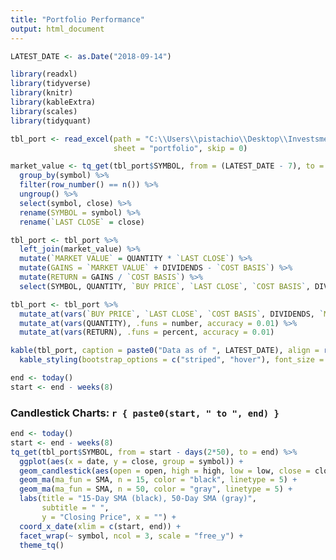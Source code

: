 ```yaml
---
title: "Portfolio Performance"
output: html_document
---
```


```r
LATEST_DATE <- as.Date("2018-09-14")

library(readxl)
library(tidyverse)
library(knitr)
library(kableExtra)
library(scales)
library(tidyquant)

tbl_port <- read_excel(path = "C:\\Users\\pistachio\\Desktop\\Investsment Club\\BaSIC_valuations.xlsx",
                       sheet = "portfolio", skip = 0)

market_value <- tq_get(tbl_port$SYMBOL, from = (LATEST_DATE - 7), to = LATEST_DATE + 1) %>%
  group_by(symbol) %>%
  filter(row_number() == n()) %>%
  ungroup() %>%
  select(symbol, close) %>%
  rename(SYMBOL = symbol) %>%
  rename(`LAST CLOSE` = close) 

tbl_port <- tbl_port %>% 
  left_join(market_value) %>%
  mutate(`MARKET VALUE` = QUANTITY * `LAST CLOSE`) %>%
  mutate(GAINS = `MARKET VALUE` + DIVIDENDS - `COST BASIS`) %>%
  mutate(RETURN = GAINS / `COST BASIS`) %>%
  select(SYMBOL, QUANTITY, `BUY PRICE`, `LAST CLOSE`, `COST BASIS`, DIVIDENDS, `MARKET VALUE`, GAINS, RETURN)

tbl_port <- tbl_port %>%
  mutate_at(vars(`BUY PRICE`, `LAST CLOSE`, `COST BASIS`, DIVIDENDS, `MARKET VALUE`, GAINS), dollar) %>%
  mutate_at(vars(QUANTITY), .funs = number, accuracy = 0.01) %>%
  mutate_at(vars(RETURN), .funs = percent, accuracy = 0.01)

kable(tbl_port, caption = paste0("Data as of ", LATEST_DATE), align = rep('r', ncol(tbl_port))) %>%
  kable_styling(bootstrap_options = c("striped", "hover"), font_size = 13)
```


```r
end <- today()
start <- end - weeks(8)
```

### Candlestick Charts: `r { paste0(start, " to ", end) }`

```r
end <- today()
start <- end - weeks(8)
tq_get(tbl_port$SYMBOL, from = start - days(2*50), to = end) %>%
  ggplot(aes(x = date, y = close, group = symbol)) +
  geom_candlestick(aes(open = open, high = high, low = low, close = close)) +
  geom_ma(ma_fun = SMA, n = 15, color = "black", linetype = 5) +
  geom_ma(ma_fun = SMA, n = 50, color = "gray", linetype = 5) +
  labs(title = "15-Day SMA (black), 50-Day SMA (gray)", 
       subtitle = " ",
       y = "Closing Price", x = "") + 
  coord_x_date(xlim = c(start, end)) +
  facet_wrap(~ symbol, ncol = 3, scale = "free_y") + 
  theme_tq()

```

